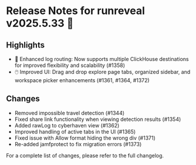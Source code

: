 # Release Notes for runreveal v2025.5.33 🚀

## Highlights

- 🔀 Enhanced log routing: Now supports multiple ClickHouse destinations for improved flexibility and scalability (#1358)
- 🖱️ Improved UI: Drag and drop explore page tabs, organized sidebar, and workspace picker enhancements (#1361, #1364, #1372)

## Changes

- Removed impossible travel detection (#1344)
- Fixed share link functionality when viewing detection results (#1354)
- Added rawLog to cyberhaven view (#1362)
- Improved handling of active tabs in the UI (#1365)
- Fixed issue with Allow format hiding the wrong div (#1371)
- Re-added jamfprotect to fix migration errors (#1373)

For a complete list of changes, please refer to the full changelog.
